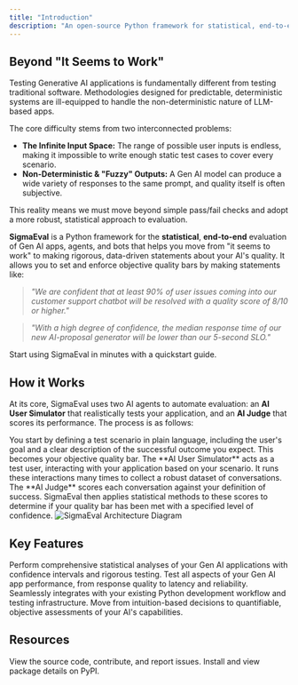 ```yaml
---
title: "Introduction"
description: "An open-source Python framework for statistical, end-to-end evaluation of Gen AI apps, agents, and bots"
---
```


## Beyond "It Seems to Work"

Testing Generative AI applications is fundamentally different from testing traditional software. Methodologies designed for predictable, deterministic systems are ill-equipped to handle the non-deterministic nature of LLM-based apps.

The core difficulty stems from two interconnected problems:

- **The Infinite Input Space:** The range of possible user inputs is endless, making it impossible to write enough static test cases to cover every scenario.
- **Non-Deterministic & "Fuzzy" Outputs:** A Gen AI model can produce a wide variety of responses to the same prompt, and quality itself is often subjective.

This reality means we must move beyond simple pass/fail checks and adopt a more robust, statistical approach to evaluation.

**SigmaEval** is a Python framework for the **statistical**, **end-to-end** evaluation of Gen AI apps, agents, and bots that helps you move from "it seems to work" to making rigorous, data-driven statements about your AI's quality. It allows you to set and enforce objective quality bars by making statements like:

>  _"We are confident that at least 90% of user issues coming into our customer
  support chatbot will be resolved with a quality score of 8/10 or higher."_

>  _"With a high degree of confidence, the median response time of our new
  AI-proposal generator will be lower than our 5-second SLO."_

<Card title="Get Started" icon="rocket" href="/quickstart" horizontal>
  Start using SigmaEval in minutes with a quickstart guide.
</Card>

## How it Works

At its core, SigmaEval uses two AI agents to automate evaluation: an **AI User Simulator** that realistically tests your application, and an **AI Judge** that scores its performance. The process is as follows:

<Steps>
  <Step title="Define 'Good'">
    You start by defining a test scenario in plain language, including the
    user's goal and a clear description of the successful outcome you expect.
    This becomes your objective quality bar.
  </Step>
  <Step title="Simulate and Collect Data">
    The **AI User Simulator** acts as a test user, interacting with your
    application based on your scenario. It runs these interactions many times to
    collect a robust dataset of conversations.
  </Step>
  <Step title="Judge and Analyze">
    The **AI Judge** scores each conversation against your definition of
    success. SigmaEval then applies statistical methods to these scores to
    determine if your quality bar has been met with a specified level of
    confidence.
  </Step>
</Steps>

<Frame>
  <img
    src="/images/sigmaeval-architecture.jpg"
    alt="SigmaEval Architecture Diagram"
  />
</Frame>

## Key Features

<CardGroup cols={2}>
  <Card title="Statistical Evaluation" icon="chart-line">
    Perform comprehensive statistical analyses of your Gen AI applications with
    confidence intervals and rigorous testing.
  </Card>
  <Card title="End-to-End Testing" icon="list-check">
    Test all aspects of your Gen AI app performance, from response quality to
    latency and reliability.
  </Card>
  <Card title="Python Integration" icon="python">
    Seamlessly integrates with your existing Python development workflow and
    testing infrastructure.
  </Card>
  <Card title="Data-Driven Decisions" icon="brain">
    Move from intuition-based decisions to quantifiable, objective assessments
    of your AI's capabilities.
  </Card>
</CardGroup>

## Resources

<CardGroup cols={2}>
  <Card
    title="GitHub Repository"
    icon="github"
    href="https://github.com/SigmaEval/SigmaEval"
  >
    View the source code, contribute, and report issues.
  </Card>
  <Card
    title="PyPI Package"
    icon="box"
    href="https://pypi.org/project/sigmaeval-framework/"
  >
    Install and view package details on PyPI.
  </Card>
</CardGroup>
